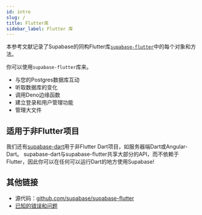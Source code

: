 ```yaml
---
id: intro
slug: /
title: Flutter库
sidebar_label: Flutter 库
---
```


本参考文献记录了Supabase的同构Flutter库[`supabase-flutter`](https://pub.dev/packages/supabase_flutter)中的每个对象和方法。

你可以使用`supabase-flutter`库来。

- 与您的Postgres数据库互动
- 听取数据库的变化
- 调用Deno边缘函数
- 建立登录和用户管理功能
- 管理大文件

## 适用于非Flutter项目

我们还有[supabase-dart](https://github.com/supabase-community/supabase-dart)用于非Flutter Dart项目，如服务器端Dart或Angular-Dart。
supabase-dart与supabase-flutter共享大部分的API，而不依赖于Flutter，因此你可以在任何可以运行Dart的地方使用Supabase!

## 其他链接

- 源代码：[github.com/supabase/supabase-flutter](https://github.com/supabase/supabase-flutter)
- [已知的错误和问题](https://github.com/supabase/supabase-flutter/issues)
